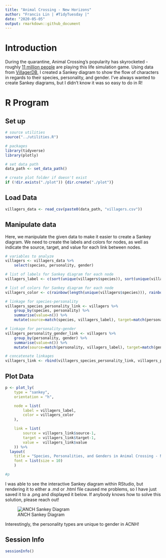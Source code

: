```yaml
---
title: "Animal Crossing - New Horizons"
author: "Francis Lin | #TidyTuesday |"
date: "2020-05-05"
output: rmarkdown::github_document
---
```


# Introduction

During the quarantine, Animal Crossing's popularity has skyrocketed - roughly [11 million people](https://www.theguardian.com/games/2020/may/13/animal-crossing-new-horizons-nintendo-game-coronavirus) are playing this life simulation game. Using data from [VillagerDB](https://github.com/jefflomacy/villagerdb), I created a Sankey diagram to show the flow of characters in regards to their species, personality, and gender. I've always wanted to create Sankey diagrams, but I didn't know it was so easy to do in R!

# R Program

## Set up

```r
# source utilities
source("../utilities.R")

# packages
library(tidyverse)
library(plotly)

# set data path
data_path <- set_data_path()

# create plot folder if doesn't exist
if (!dir.exists("./plot")) {dir.create("./plot")}
```


## Load Data

```r
villagers_data <- read_csv(paste0(data_path, "villagers.csv"))
```


## Manipulate data

Here, we manipulate the given data to make it easier to create a Sankey diagram. We need to create the labels and colors for nodes, as well as indicate the source, target, and value for each link between nodes.

```r
# variables to analyze
villagers <- villagers_data %>% 
    select(species, personality, gender)

# list of labels for Sankey diagram for each node
villagers_label <- c(sort(unique(villagers$species)), sort(unique(villagers$personality)), sort(unique(villagers$gender)))

# list of colors for Sankey diagram for each node
villagers_color <- c(rainbow(length(unique(villagers$species))), rainbow(length(unique(villagers$personality))), "#FFC0CB", "#89cff0")

# linkage for species-personality
villagers_species_personality_link <- villagers %>%
    group_by(species, personality) %>%
    summarise(value=n()) %>%
    mutate(source=match(species, villagers_label), target=match(personality, villagers_label))

# linkage for personality-gender
villagers_personality_gender_link <- villagers %>%
    group_by(personality, gender) %>%
    summarise(value=n()) %>%
    mutate(source=match(personality, villagers_label), target=match(gender, villagers_label))

# concatenate linkages
villagers_link <- rbind(villagers_species_personality_link, villagers_personality_gender_link)

```


## Plot Data

```r
p <- plot_ly(
    type = "sankey",
    orientation = "h",

    node = list(
        label = villagers_label, 
        color = villagers_color
    ),

    link = list(
        source = villagers_link$source-1,
        target = villagers_link$target-1,
        value =  villagers_link$value
    )) %>% 
  layout(
    title = "Species, Personalities, and Genders in Animal Crossing - New Horizons",
    font = list(size = 10)
    )

#p
```

I was able to see the interactive Sankey diagram within RStudio, but rendering it to either a .md or .html file caused me problems, so I have just saved it to a .png and displayed it below. If anybody knows how to solve this solution, please reach out!

![ANCH Sankey Diagram](plot/plot_2020-05-05.png)

Interestingly, the personality types are unique to gender in ACNH!


## Session Info

```r
sessionInfo()
```
